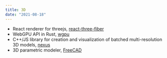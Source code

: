 ```yaml
---
title: 3D
date: "2021-08-18"
---
```


- React renderer for threejs, [react-three-fiber](https://github.com/pmndrs/react-three-fiber)
- WebGPU API in Rust, [wgpu](https://github.com/gfx-rs/wgpu)
- C++/JS library for creation and visualization of batched multi-resolution 3D models, [nexus](https://github.com/cnr-isti-vclab/nexus)
- 3D parametric modeler, [FreeCAD](https://github.com/FreeCAD/FreeCAD)
